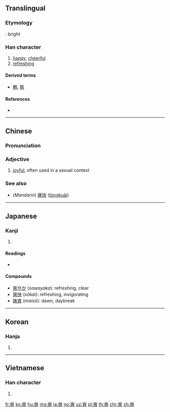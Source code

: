 ==Translingual==

===Etymology===
{{Han compound|大|㸚|ls=ic}}: bright

===Han character===
{{Han char|rn=89|rad=爻|as=07|sn=11|four=40034|canj=KKKK|ids=⿻大㸚}}

# [[happy]], [[cheerful]]
# [[refreshing]]

====Derived terms====
* [[鷞]], [[㼽]]

====References====
* {{Han ref|kx=0690.220|dkj=19746|dj=1104.020|hdz=10543.150|uh=723D|ud=29245|bh=B26E|bd=45678}}

----

==Chinese==
{{zh-forms}}

===Pronunciation===
{{zh-pron
|m=shuǎng
|c=song2
|mn=sóng
|mc=y
|oc=y
|ma=
|cat=a
}}

===Adjective===
{{zh-adj}}

# {{cx|Min Nan|lang=zh}} [[joyful]], often used in a sexual context

===See also===
* (''Mandarin'') [[痛快]] ([[tòngkuài]])

----

==Japanese==

===Kanji===
{{ja-kanji|grade=c|rs=爻07}}

# {{defn|lang=ja|sort=爻07}}

====Readings====
* {{ja-readings|on=[[しょう]] (''shō''), [[そう]] (''sō'')|kun=[[あきらか]] ([[爽らか]] ''akiraka''), [[さわやか]] ([[爽やか]], ''sawayaka''), [[たがう]] (''tagau'')}}

====Compounds====
* [[爽やか]] (''sawayaka''): refreshing, clear
* [[爽快]] (''sōkai''): refreshing, invigorating
* [[昧爽]] (''maisō''): dawn, daybreak

----

==Korean==

===Hanja===
{{ko-hanja|hangeul=상|eumhun=|rv=sang|mr=sang|y=sang}}

# {{defn|lang=ko|sort=爻07}}

----

==Vietnamese==

===Han character===
{{vi-hantu|[[sảng]], [[sửng]], [[sượng]], [[sững]]|rs=爻07}}

# {{defn|lang=vi|sort=爻07}}

[[fr:爽]]
[[ko:爽]]
[[hu:爽]]
[[mg:爽]]
[[ja:爽]]
[[no:爽]]
[[uz:爽]]
[[pl:爽]]
[[th:爽]]
[[chr:爽]]
[[zh:爽]]
